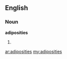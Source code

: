 ==English==
===Noun===
'''adiposities'''
#{{plural of|[[adiposity]]}}

[[ar:adiposities]]
[[my:adiposities]]